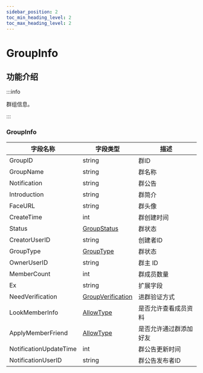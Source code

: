 ```yaml
---
sidebar_position: 2
toc_min_heading_level: 2
toc_max_heading_level: 2
---
```


# GroupInfo

## 功能介绍

:::info

群组信息。

:::

### GroupInfo

| 字段名称               | 字段类型                                                  | 描述                                      |
| ---------------------- | --------------------------------------------------------- | ----------------------------------------- |
| GroupID                | string                                                    | 群ID                                 |
| GroupName              | string                                                    | 群名称                                    |
| Notification           | string                                                    | 群公告                                    |
| Introduction           | string                                                    | 群简介                                    |
| FaceURL                | string                                                    | 群头像                                |
| CreateTime             | int                                                       | 群创建时间                                |
| Status                 | [GroupStatus](docs/sdks/enum/groupStatus.mdx)             | 群状态  |
| CreatorUserID          | string                                                    | 创建者ID                             |
| GroupType              | [GroupType](docs/sdks/enum/groupType.mdx)                 | 群状态                                    |
| OwnerUserID            | string                                                    | 群主 ID                               |
| MemberCount            | int                                                       | 群成员数量                                |
| Ex                     | string                                                    | 扩展字段                            |
| NeedVerification       | [GroupVerification](docs/sdks/enum/groupVerification.mdx) | 进群验证方式                              |
| LookMemberInfo         | [AllowType](docs/sdks/enum/allowType.mdx)                 | 是否允许查看成员资料 |
| ApplyMemberFriend      | [AllowType](docs/sdks/enum/allowType.mdx)                 | 是否允许通过群添加好友     |
| NotificationUpdateTime | int                                                       | 群公告更新时间                            |
| NotificationUserID     | string                                                    | 群公告发布者ID                       |
